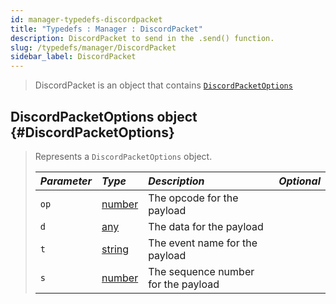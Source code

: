 ```yaml
---
id: manager-typedefs-discordpacket
title: "Typedefs : Manager : DiscordPacket"
description: DiscordPacket to send in the .send() function.
slug: /typedefs/manager/DiscordPacket
sidebar_label: DiscordPacket
---
```



> DiscordPacket is an object that contains [`DiscordPacketOptions`](#DiscordPacketOptions)

## DiscordPacketOptions <span className="info badge">object</span> {#DiscordPacketOptions}

> Represents a `DiscordPacketOptions` object.
>
> | <i className="fa-solid fa-hashtag"/> Parameter | <i className="fa-solid fa-font"/> Type                                                            | <i className="fa-solid fa-list"/> Description   | <i className="fa-solid fa-flask"/> Optional  |
> | :--------------------------------------------- | :------------------------------------------------------------------------------------------------ | :-------------------------------------------    | :-------------------------------------------:|
> | `op`                                           | [number](https://developer.mozilla.org/en-US/docs/Web/JavaScript/Reference/Global_Objects/Number) | The opcode for the payload                      | <i className="fa-solid fa-xmark"/>           |
> | `d`                                            | [any](https://www.totaltypescript.com/concepts/any-type)                                          | The data for the payload                        | <i className="fa-solid fa-xmark"/>           |
> | `t`                                            | [string](https://developer.mozilla.org/en-US/docs/Web/JavaScript/Reference/Global_Objects/String) | The event name for the payload                  | <i className="fa-solid fa-check"/>           |
> | `s`                                            | [number](https://developer.mozilla.org/en-US/docs/Web/JavaScript/Reference/Global_Objects/Number) | The sequence number for the payload             | <i className="fa-solid fa-check"/>           |